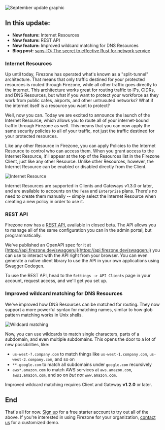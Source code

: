 
<Image
  src="/images/blog/sep-2024-update/sep-24-update.png"
  alt="September update graphic"
  width={500}
  height={500}
  className="mx-auto shadow rounded"
/>

## In this update:

- **New feature:** Internet Resources
- **New feature:** REST API
  <Badge text="Beta" size="xs" textColor="blue-800" bgColor="blue-100" />
- **New feature:** Improved wildcard matching for DNS Resources
- **Blog post:** [sans-IO: The secret to effective Rust for network service](/blog/sans-io)

### Internet Resources

Up until today, Firezone has operated what's known as a "split-tunnel" architecture. That means that only traffic destined for your protected resources is routed through Firezone, while all other traffic goes directly to the internet. This architecture works great for routing traffic to IPs, CIDRs, and DNS Resources, but what if you want to protect your workforce as they work from public cafes, airports, and other untrusuted networks? What if the internet itself is a resource you want to protect?

Well, now you can. Today we are excited to announce the launch of the Internet Resource, which allows you to route all of your internet-bound traffic through Firezone as well. This means that you can now apply the same security policies to all of your traffic, not just the traffic destined for your protected resources.

Like any other Resource in Firezone, you can apply Policies to the Internet Resource to control who can access them. When you grant access to the Internet Resource, it'll appear at the top of the Resources list in the Firezone Client, just like any other Resource. Unlike other Resources, however, the Internet Resource can be enabled or disabled directly from the Client.

<Image
  src="/images/blog/sep-2024-update/internet-resource.png"
  width={400}
  height={400}
  alt="Internet Resource"
  className="mx-auto"
/>

Internet Resources are supported in Clients and Gateways v1.3.0 or later, and are available to accounts on the `Team` and `Enterprise` plans. There's no need to create them manually -- simply select the Internet Resource when creating a new policy in order to use it.

### REST API

Firezone now has a [REST API](/kb/reference/rest-api), available in closed beta. The API allows you to manage all of the same configuration you can in the admin portal, but programmatically.

We've published an OpenAPI spec for it at [https://api.firezone.dev/swaggerui](https://api.firezone.dev/swaggerui) you can use to interact with the API right from your browser. You can
even generate a native client library to use the API in your own applications using [Swagger Codegen](https://swagger.io/tools/swagger-codegen/).

To use the REST API, head to the `Settings -> API Clients` page in your account, request access, and we'll get you set up.

### Improved wildcard matching for DNS Resources

We've improved how DNS Resources can be matched for routing. They now support a more powerful syntax for matching names, similar to how glob pattern matching works in Unix shells.

<Image
  src="/images/blog/sep-2024-update/wildcard.png"
  width={700}
  height={700}
  alt="Wildcard matching"
  className="mx-auto rounded-lg shadow-lg"
/>

Now, you can use wildcards to match single characters, parts of a subdomain, and even multiple subdomains. This opens the door to a lot of new possibilities, like:

- `us-west-?.company.com` to match things like `us-west-1.company.com`, `us-west-2.company.com`, and so on
- `**.google.com` to match all subdomains under `google.com` recursively
- `aws*.amazon.com` to match AWS services at `aws.amazon.com`, `aws1.amazon.com`, and so on _but not_ `www.amazon.com`.

Improved wildcard matching requires Client and Gateway **v1.2.0** or later.

## End

That's all for now. [Sign up](https://app.firezone.dev/sign_up) for a free starter account to try out all of the above. If you're interested in using Firezone
for your organization, [contact us](https://firezone.dev/contact/sales) for a customized demo.
